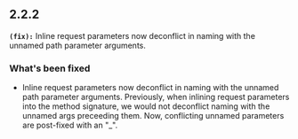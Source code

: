 ## 2.2.2
**`(fix):`** Inline request parameters now deconflict in naming with the unnamed path parameter arguments.

### What's been fixed
- Inline request parameters now deconflict in naming with the unnamed path parameter arguments. Previously, when inlining request parameters into the method signature, we would not deconflict naming with the unnamed args preceeding them. Now, conflicting unnamed parameters are post-fixed with an "_".

